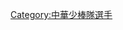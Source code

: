 {{Catnav|頁面分類|...|棒球隊|國家棒球代表隊|中華少棒隊球員}}
{{Catnav|頁面分類|...|棒球選手|台灣棒球選手|中華少棒隊球員}}
{{Catnav|頁面分類|...|台灣運動員|台灣棒球選手|中華少棒隊球員}}
{{Catnav|頁面分類|...|台灣棒球|台灣棒球選手|中華少棒隊球員}}

[[Category:中華少棒隊選手|Category:中華少棒隊選手]]